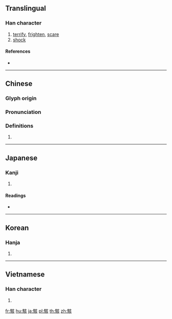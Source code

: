 {{character info/new}}
{{also|骇}}
==Translingual==

===Han character===
{{Han char|rn=187|rad=馬|as=06|sn=16|four=70382|canj=SFYVO|ids=⿰馬亥}}

# [[terrify]], [[frighten]], [[scare]]
# [[shock]]

====References====
* {{Han ref|kx=1438.080|dkj=44725|dj=1962.280|hdz=74555.050|uh=99ED|ud=39405|bh=C062|bd=49250}}

----

==Chinese==
{{zh-forms|s=骇}}

===Glyph origin===
{{Han etym}}

===Pronunciation===
{{zh-pron
|m=hài
|c=haai5,haai6,hoi5,hoi4
|h=pfs=
|md=
|mn=
|w=
|mc=y
|oc=y
|cat=
}}

===Definitions===
{{zh-hanzi}}

# {{rfdef|lang=zh}}

----

==Japanese==

===Kanji===
{{ja-kanji|grade=|rs=馬06}}

# {{defn|lang=ja|sort=馬06}}

====Readings====
* {{ja-readings|on=[[かい]] (kai), [[がい]] (gai)|kun=[[おどろく]] (odoroku)}}

----

==Korean==

===Hanja===
{{ko-hanja|hangeul=해|eumhun=|rv=hae|mr=hae|y=hay}}

# {{defn|lang=ko|sort=馬06}}

----

==Vietnamese==

===Han character===
{{vi-hantu|[[hãi]], [[hãy]]|rs=馬06}}

# {{defn|lang=vi|sort=馬06}}

[[fr:駭]]
[[hu:駭]]
[[ja:駭]]
[[pl:駭]]
[[th:駭]]
[[zh:駭]]